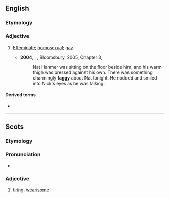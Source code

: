 ==English==

===Etymology===
{{suffix|fag|y|lang=en}}

===Adjective===
{{en-adj|er}}

# {{lb|en|mainly|pejorative|very|_|offensive|vulgar|informal}} [[effeminate|Effeminate]]; [[homosexual]]; [[gay]].
#* '''2004''', {{w|Alan Hollinghurst}}, ''{{w|The Line of Beauty}}'', Bloomsbury, 2005, Chapter 3,
#*: Nat Hanmer was sitting on the floor beside him, and his warm thigh was pressed against his own. There was something charmingly '''faggy''' about Nat tonight. He nodded and smiled into Nick's eyes as he was talking.

====Derived terms====
* {{l|en|fagginess}}

----

==Scots==

===Etymology===
{{suffix|fag|gloss1=fail from weariness, flag, falter|y|lang=sco}}

===Pronunciation===
* {{IPA|[ˈfaɡɪ]|lang=sco}}

===Adjective===
{{sco-adj|faggier|faggiest}}

# [[tiring]], [[wearisome]]
